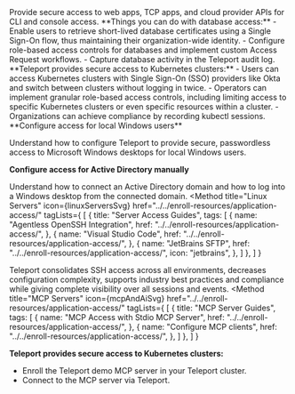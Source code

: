 
<EnrollmentMethods>
<Method
title="Applications"
icon={applicationSvg}
href="../../enroll-resources/application-access/"
tagLists={
  [
    {
      title: "Cloud Provider APIs", 
      tags: 
        [
          {
            name: "AWS Console & CLI",
            href: "../../enroll-resources/application-access/",
            icon: "aws",
          },
          {
            name: "Google Cloud Console",
            href: "../../enroll-resources/application-access/",
            icon: "googleCloud",
          },
          {
            name: "Azure CLI",
            href: "../../enroll-resources/application-access/",
            icon: "azure",
          }
        ] 
    },
    {
      title: "Internal Applications", 
      tags: 
        [
          {
            name: "Web Apps",
            href: "../../enroll-resources/application-access/",
          },
          {
            name: "TCP Apps",
            href: "../../enroll-resources/application-access/",
          },
          {
            name: "API Access",
            href: "../../enroll-resources/application-access/",
          },
          {
            name: "Dynamic Registration",
            href: "../../enroll-resources/application-access/",
          }
        ] 
    },
  ]
}
>
Provide secure access to web apps, TCP apps, and cloud provider APIs for CLI and console access.
</Method>
<Method
title="Databases"
icon={databaseSvg}
href="../../enroll-resources/application-access/"
tagLists={
  [
    {
      tags: 
        [
          {
            name: "AWS",
            href: "../../enroll-resources/application-access/",
            icon: "aws",
          },
          {
            name: "Azure",
            href: "../../enroll-resources/application-access/",
            icon: "azure",
          },
         {
            name: "Google Cloud",
            href: "../../enroll-resources/application-access/",
            icon: "googleCloud",
          },
        ] 
    },
  ]
}
>
**Things you can do with database access:**
  - Enable users to retrieve short-lived database certificates using a Single Sign-On flow, thus maintaining their organization-wide identity.
  - Configure role-based access controls for databases and implement custom Access Request workflows.
  - Capture database activity in the Teleport audit log.
</Method>
<Method
title="Kubernetes Clusters"
icon={kubernetesClustersSvg}
href="../../enroll-resources/application-access/"
>
**Teleport provides secure access to Kubernetes clusters:**
- Users can access Kubernetes clusters with Single Sign-On (SSO) providers like Okta and switch between clusters without logging in twice.
- Operators can implement granular role-based access controls, including limiting access to specific Kubernetes clusters or even specific resources within a cluster.
- Organizations can achieve compliance by recording kubectl sessions.
</Method>
<Method
title="Windows Desktop"
icon={windowsDesktopsSvg}
href="../../enroll-resources/application-access/"
>
**Configure access for local Windows users**

Understand how to configure Teleport to provide secure, passwordless access to Microsoft Windows desktops for local Windows users.

**Configure access for Active Directory manually**

Understand how to connect an Active Directory domain and how to log into a Windows desktop from the connected domain.
</Method>
<Method
title="Linux Servers"
icon={linuxServersSvg}
href="../../enroll-resources/application-access/"
tagLists={
  [
    {
      title: "Server Access Guides",
      tags: 
        [
          {
            name: "Agentless OpenSSH Integration",
            href: "../../enroll-resources/application-access/",
          },
          {
            name: "Visual Studio Code",
            href: "../../enroll-resources/application-access/",
          },
         {
            name: "JetBrains SFTP",
            href: "../../enroll-resources/application-access/",
            icon: "jetbrains",
          },
        ] 
    },
  ]
}
>
Teleport consolidates SSH access across all environments, decreases configuration complexity, supports industry best practices and compliance while giving complete visibility over all sessions and events.
</Method>
<Method
title="MCP Servers"
icon={mcpAndAiSvg}
href="../../enroll-resources/application-access/"
tagLists={
  [
    {
      title: "MCP Server Guides",
      tags: 
        [
          {
            name: "MCP Access with Stdio MCP Server",
            href: "../../enroll-resources/application-access/",
          },
          {
            name: "Configure MCP clients",
            href: "../../enroll-resources/application-access/",
          },
        ] 
    },
  ]
}
>
**Teleport provides secure access to Kubernetes clusters:**
- Enroll the Teleport demo MCP server in your Teleport cluster.
- Connect to the MCP server via Teleport.
</Method>
</EnrollmentMethods>
